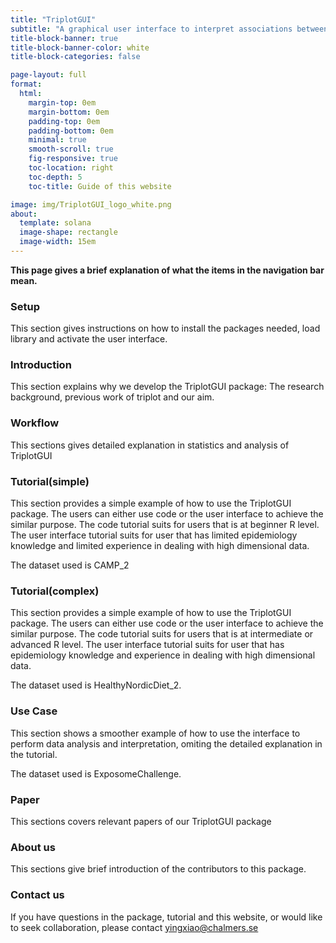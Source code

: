 ```yaml
---
title: "TriplotGUI"
subtitle: "A graphical user interface to interpret associations between multiple exposures, Omics and disease outcomes"
title-block-banner: true
title-block-banner-color: white
title-block-categories: false

page-layout: full
format:
  html: 
    margin-top: 0em
    margin-bottom: 0em
    padding-top: 0em
    padding-bottom: 0em
    minimal: true
    smooth-scroll: true
    fig-responsive: true
    toc-location: right
    toc-depth: 5
    toc-title: Guide of this website

image: img/TriplotGUI_logo_white.png
about: 
  template: solana
  image-shape: rectangle
  image-width: 15em
---
```


::: small-text
<strong>This page gives a brief explanation of what the items in the navigation bar mean.</strong>
:::

### Setup
This section gives instructions on how to install the packages needed, load library and activate the user interface.


### Introduction
This section explains why we develop the TriplotGUI package: The research background, previous work of triplot and our aim.

### Workflow
This sections gives detailed explanation in statistics and analysis of TriplotGUI


### Tutorial(simple)
This section provides a simple example of how to use the TriplotGUI package. The users can either use code or the user interface to achieve the similar purpose. The code tutorial suits for users that is at beginner R level. The user interface tutorial suits for user that has limited epidemiology knowledge and limited experience in dealing with high dimensional data.

The dataset used is CAMP_2

### Tutorial(complex)
This section provides a simple example of how to use the TriplotGUI package. The users can either use code or the user interface to achieve the similar purpose. The code tutorial suits for users that is at intermediate or advanced R level. The user interface tutorial suits for user that has epidemiology knowledge and experience in dealing with high dimensional data.

The dataset used is HealthyNordicDiet_2.

### Use Case
This section shows a smoother example of how to use the interface to perform data analysis and interpretation, omiting the detailed explanation in the tutorial.

The dataset used is ExposomeChallenge.

### Paper
This sections covers relevant papers of our TriplotGUI package

### About us
This sections give brief introduction of the contributors to this package.

### Contact us
If you have questions in the package, tutorial and this website, or would like to seek collaboration, please contact <a href="mailto:yingxiao@chalmers.se">yingxiao\@chalmers.se </a>

